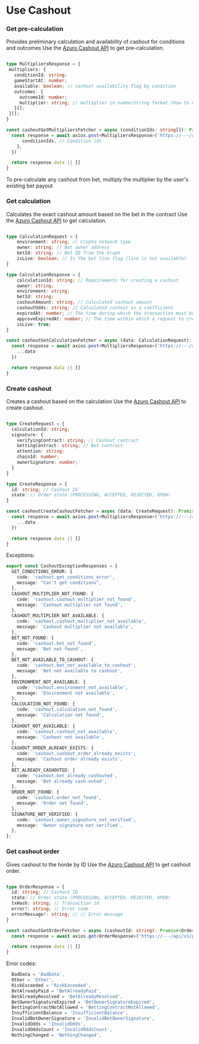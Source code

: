 
# Use Cashout

### Get pre-calculation
Provides preliminary calculation and availability of cashout for conditions and outcomes
Use the [Azuro Cashout API](https://---/api/v1/public/cashout/get-multipliers) to get pre-calculation.

```ts copy

type MultipliersResponse = {
 multipliers: {
   conditionId: string;
   gameStartAt: number;
   available: boolean; // cashout availability flag by condition
   outcomes: {
     outcomeId: number;
     multiplier: string; // multiplier in numberString format (how to use - see below)
   }[];
 }[];
}

const cashoutGetMultipliersFetcher = async (conditionIds: string[]): Promise<MultipliersResponse> => {
  const response = await axios.post<MultipliersResponse>('https://---/api/v1/public/cashout/get-multipliers', {
      conditionIds, // Condition ids
    },
  })

  return response.data || []
}
```
To pre-calculate any cashout from bet, multiply the multiplier by the user's existing bet payout


### Get calculation
Calculates the exact cashout amount based on the bet in the contract
Use the [Azuro Cashout API](https://---/api/v1/public/cashout/get-calculation) to get calculation.

```ts copy

type CalculationRequest = {
    environment: string; // Crypto network type
    owner: string; // Bet owner address
    betId: string; // Bet ID from the Graph
    isLive: boolean; // Is the bet live flag (live is not available)
}

type CalculationResponse = {
    calculationId: string; // Requirements for creating a cashout
    owner: string;
    environment: string;
    betId: string;
    cashoutAmount: string; // Сalculated cashout amount
    cashoutOdds: string; // Calculated cashout as a coefficient
    expiredAt: number; // The time during which the transaction must be completed, taking into account the execution on the contract
    approveExpiredAt: number; // The time within which a request to create a cashout must be sent
    isLive: true;
}

const cashoutGetСalculationFetcher = async (data: CalculationRequest): Promise<CalculationResponse> => {
  const response = await axios.post<MultipliersResponse>('https://---/api/v1/public/cashout/get-calculation', {
    ...data
  })

  return response.data || []
}
```

### Create cashout
Creates a cashout based on the calculation
Use the [Azuro Cashout API](https://---/api/v1/public/cashout/create) to create cashout.

```ts copy

type CreateRequest = {
  calculationId: string;
  signature: {
    verifyingContract: string; // Cashout contract
    bettingContract: string; // Bet contract
    attention: string;
    chainId: number;
    ownerSignature: number;
  }
}

type CreateResponse = {
  id: string; // Cashout ID
  state: // Order state (PROCESSING, ACCEPTED, REJECTED, OPEN)
}

const cashoutСreateCashoutFetcher = async (data: CreateRequest): Promise<CreateResponse> => {
  const response = await axios.post<MultipliersResponse>('https://---/api/v1/public/cashout/create', {
    ...data
  })

  return response.data || []
}
```

Exceptions:
```ts
export const CashoutExceptionResponses = {
  GET_CONDITIONS_ERROR: {
    code: 'cashout.get_conditions_error',
    message: "Can't get conditions",
  },
  CASHOUT_MULTIPLIER_NOT_FOUND: {
    code: 'cashout.cashout_multiplier_not_found',
    message: 'Cashout multiplier not found',
  },
  CASHOUT_MULTIPLIER_NOT_AVAILABLE: {
    code: 'cashout.cashout_multiplier_not_available',
    message: 'Cashout multiplier not available',
  },
  BET_NOT_FOUND: {
    code: 'cashout.bet_not_found',
    message: 'Bet not found',
  },
  BET_NOT_AVAILABLE_TO_CASHOUT: {
    code: 'cashout.bet_not_available_to_cashout',
    message: 'Bet not available to cashout',
  },
  ENVIRONMENT_NOT_AVAILABLE: {
    code: 'cashout.environment_not_available',
    message: 'Environment not available',
  },
  CALCULATION_NOT_FOUND: {
    code: 'cashout.calculation_not_found',
    message: 'Calculation not found',
  },
  CASHOUT_NOT_AVAILABLE: {
    code: 'cashout.cashout_not_available',
    message: 'Cashout not available',
  },
  CASHOUT_ORDER_ALREADY_EXISTS: {
    code: 'cashout.cashout_order_already_exists',
    message: 'Cashout order already exists',
  },
  BET_ALREADY_CASHOUTED: {
    code: 'cashout.bet_already_cashouted',
    message: 'Bet already cash-outed',
  },
  ORDER_NOT_FOUND: {
    code: 'cashout.order_not_found',
    message: 'Order not found',
  },
  SIGNATURE_NOT_VERIFIED: {
    code: 'cashout.owner_signature_not_verified',
    message: 'Owner signature not verified',
  },
};
```

### Get cashout order
Gives cashout to the horde by ID
Use the [Azuro Cashout API](https://---/api/v1/public/cashout/{id}) to get cashout order.

```ts copy

type OrderResponse = {
  id: string; // Cashout ID
  state: // Order state (PROCESSING, ACCEPTED, REJECTED, OPEN)
  txHash: string; // Transaction id
  error?: string; // Error code
  errorMessage?: string; // // Error message
}

const cashoutGetOrderFetcher = async (cashoutId: string): Promise<OrderResponse> => {
  const response = await axios.get<OrderResponse>('https://---/api/v1/public/cashout/{id}')

  return response.data || []
}
```

Error codes:
```ts
  BadData = 'BadData',
  Other = 'Other',
  RiskExceeded = 'RiskExceeded',
  BetAlreadyPaid = 'BetAlreadyPaid',
  BetAlreadyResolved = 'BetAlreadyResolved',
  BetOwnerSignatureExpired = 'BetOwnerSignatureExpired',
  BettingContractNotAllowed = 'BettingContractNotAllowed',
  InsufficientBalance = 'InsufficientBalance',
  InvalidBetOwnerSignature = 'InvalidBetOwnerSignature',
  InvalidOdds = 'InvalidOdds',
  InvalidOddsCount = 'InvalidOddsCount',
  NothingChanged = 'NothingChanged',
```